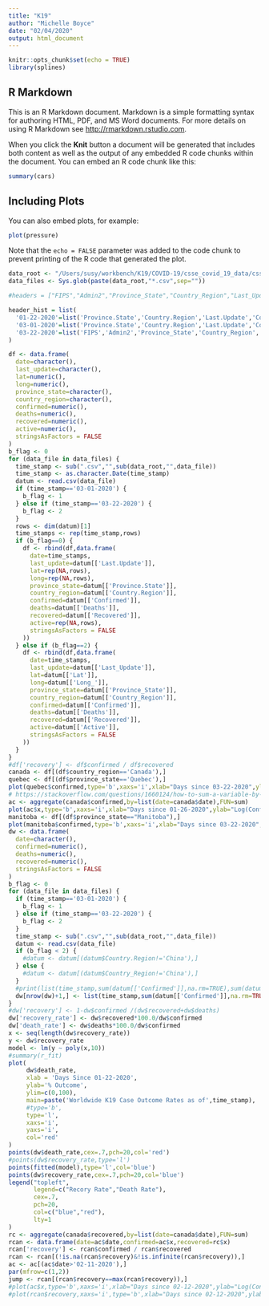 ```yaml
---
title: "K19"
author: "Michelle Boyce"
date: "02/04/2020"
output: html_document
---
```


```r
knitr::opts_chunk$set(echo = TRUE)
library(splines)
```

## R Markdown

This is an R Markdown document. Markdown is a simple formatting syntax for authoring HTML, PDF, and MS Word documents. For more details on using R Markdown see <http://rmarkdown.rstudio.com>.

When you click the **Knit** button a document will be generated that includes both content as well as the output of any embedded R code chunks within the document. You can embed an R code chunk like this:

```r
summary(cars)
```

## Including Plots

You can also embed plots, for example:

```r
plot(pressure)
```

Note that the `echo = FALSE` parameter was added to the code chunk to prevent printing of the R code that generated the plot.

```r
data_root <- "/Users/susy/workbench/K19/COVID-19/csse_covid_19_data/csse_covid_19_daily_reports/"
data_files <- Sys.glob(paste(data_root,"*.csv",sep=""))

#headers = ["FIPS","Admin2","Province_State","Country_Region","Last_Update","Lat","Long_","Confirmed","Deaths"         "Recovered","Active","Combined_Key" ] 

header_hist = list(
  '01-22-2020'=list('Province.State','Country.Region','Last.Update','Confirmed','Deaths','Recovered'),
  '03-01-2020'=list('Province.State','Country.Region','Last.Update','Confirmed','Deaths','Recovered','Latitude','Longitude'),
  '03-22-2020'=list('FIPS','Admin2','Province_State','Country_Region','Last_Update','Lat','Long_','Confirmed','Deaths','Recovered','Active','Combined_Key')
)

df <- data.frame(
  date=character(),
  last_update=character(),
  lat=numeric(),
  long=numeric(),
  province_state=character(),
  country_region=character(),
  confirmed=numeric(),
  deaths=numeric(),
  recovered=numeric(),
  active=numeric(),
  stringsAsFactors = FALSE
)
b_flag <- 0
for (data_file in data_files) {
  time_stamp <- sub(".csv","",sub(data_root,"",data_file))
  time_stamp <- as.character.Date(time_stamp)
  datum <- read.csv(data_file)
  if (time_stamp=='03-01-2020') {
    b_flag <- 1
  } else if (time_stamp=='03-22-2020') {
    b_flag <- 2
  }
  rows <- dim(datum)[1]
  time_stamps <- rep(time_stamp,rows)
  if (b_flag==0) {
    df <- rbind(df,data.frame(
      date=time_stamps,
      last_update=datum[['Last.Update']],
      lat=rep(NA,rows),
      long=rep(NA,rows),
      province_state=datum[['Province.State']],
      country_region=datum[['Country.Region']],
      confirmed=datum[['Confirmed']],
      deaths=datum[['Deaths']],
      recovered=datum[['Recovered']],
      active=rep(NA,rows),
      stringsAsFactors = FALSE
    ))
  } else if (b_flag==2) {
    df <- rbind(df,data.frame(
      date=time_stamps,
      last_update=datum[['Last_Update']],
      lat=datum[['Lat']],
      long=datum[['Long_']],
      province_state=datum[['Province_State']],
      country_region=datum[['Country_Region']],
      confirmed=datum[['Confirmed']],
      deaths=datum[['Deaths']],
      recovered=datum[['Recovered']],
      active=datum[['Active']],
      stringsAsFactors = FALSE
    ))
  }
}
#df['recovery'] <- df$confirmed / df$recovered
canada <- df[(df$country_region=='Canada'),]
quebec <- df[(df$province_state=='Quebec'),]
plot(quebec$confirmed,type='b',xaxs='i',xlab="Days since 03-22-2020",ylab="Confirmed",main="Quebec K19 Stats")
# https://stackoverflow.com/questions/1660124/how-to-sum-a-variable-by-group
ac <- aggregate(canada$confirmed,by=list(date=canada$date),FUN=sum)
plot(ac$x,type='b',xaxs='i',xlab="Days since 01-26-2020",ylab="Log(Confirmed)",main="Canada K19 Stats",log="y")
manitoba <- df[(df$province_state=="Manitoba"),]
plot(manitoba$confirmed,type='b',xaxs='i',xlab="Days since 03-22-2020",ylab="Confirmed",main=paste("Manitoba K19 Stats as of",time_stamp))
dw <- data.frame(
  date=character(),
  confirmed=numeric(),
  deaths=numeric(),
  recovered=numeric(),
  stringsAsFactors = FALSE
)
b_flag <- 0
for (data_file in data_files) {
  if (time_stamp=='03-01-2020') {
    b_flag <- 1
  } else if (time_stamp=='03-22-2020') {
    b_flag <- 2
  }
  time_stamp <- sub(".csv","",sub(data_root,"",data_file))
  datum <- read.csv(data_file)
  if (b_flag < 2) {
    #datum <- datum[(datum$Country.Region!='China'),]
  } else {
    #datum <- datum[(datum$Country_Region!='China'),]
  }
  #print(list(time_stamp,sum(datum[['Confirmed']],na.rm=TRUE),sum(datum[['Recovered']],na.rm=TRUE)))
  dw[nrow(dw)+1,] <- list(time_stamp,sum(datum[['Confirmed']],na.rm=TRUE),sum(datum['Deaths'],na.rm=TRUE),sum(datum[['Recovered']],na.rm=TRUE))
}
#dw['recovery'] <- 1-dw$confirmed /(dw$recovered+dw$deaths)
dw['recovery_rate'] <- dw$recovered*100.0/dw$confirmed
dw['death_rate'] <- dw$deaths*100.0/dw$confirmed
x <- seq(length(dw$recovery_rate))
y <- dw$recovery_rate
model <- lm(y ~ poly(x,10))
#summary(r_fit)
plot(
     dw$death_rate,
     xlab = 'Days Since 01-22-2020',
     ylab='% Outcome',
     ylim=c(0,100),
     main=paste('Worldwide K19 Case Outcome Rates as of',time_stamp),
     #type='b',
     type='l',
     xaxs='i',
     yaxs='i',
     col='red'
)
points(dw$death_rate,cex=.7,pch=20,col='red')
#points(dw$recovery_rate,type='l')
points(fitted(model),type='l',col='blue')
points(dw$recovery_rate,cex=.7,pch=20,col='blue')
legend("topleft",
       legend=c("Recory Rate","Death Rate"),
       cex=.7,
       pch=20,
       col=c("blue","red"),
       lty=1
)
rc <- aggregate(canada$recovered,by=list(date=canada$date),FUN=sum)
rcan <- data.frame(date=ac$date,confirmed=ac$x,recovered=rc$x)
rcan['recovery'] <- rcan$confirmed / rcan$recovered
rcan <- rcan[(!is.na(rcan$recovery)&!is.infinite(rcan$recovery)),]
ac <- ac[(ac$date>'02-11-2020'),]
par(mfrow=c(1,2))
jump <- rcan[(rcan$recovery==max(rcan$recovery)),]
#plot(ac$x,type='b',xaxs='i',xlab="Days since 02-12-2020",ylab="Log(Confirmed)",main="Canada K19 Stats",log="y")
#plot(rcan$recovery,xaxs='i',type='b',xlab="Days since 02-12-2020",ylab="Confirmed / Recovered",main="Canada K19 Stats")
```
